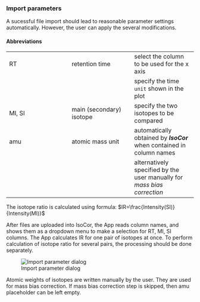 ### Import parameters

A sucessful file import should lead to reasonable parameter settings automatically.
However, the user can apply the several modifications.

#### Abbreviations

| <div style="width:80px">Abbr</div> | <div style="width:80px">Explanation</div> | <div style="width:80px">Effect</div> | 
| :--- | :--- | :--- |
| RT      | retention time           | select the column to be used for the x axis |
|         |                          | specify the time `unit` shown in the plot   |
| MI, SI  | main (secondary) isotope | specify the two isotopes to be compared |
| amu     | atomic mass unit         | automatically obtained by ***IsoCor*** when contained in column names   |
|         |                          | alternatively specified by the user manually for *mass bias correction* |

The isotope ratio is calculated using formula: $IR=\frac{Intensity(SI)}{Intensity(MI)}$

After files are uploaded into IsoCor, the App reads column names, and shows them as a dropdown menu to make a selection for RT, MI, SI columns. 
The App calculates IR for one pair of isotopes at once. To perform calculation of isotope ratio for several pairs, the processing should be done separately.

![Import parameter dialog](images/03_import_params_01.png)

Atomic weights of isotopes are written manually by the user. They are used for mass bias correction. 
If mass bias correction step is skipped, then amu placeholder can be left empty.
